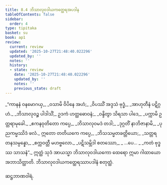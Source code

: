 ```yaml
---
title: 8.4 ဘိသာလုဝဒါယကတ္ထေရအပဒါန
tableOfContents: false
sidebar:
  order: 4
type: tipitaka
basket: su
book: ap1
review:
  current: review
  updated: '2025-10-27T21:48:40.022296'
  updated_by: ''
  notes: ''
  history:
  - state: review
    date: '2025-10-27T21:48:40.022296'
    updated_by: ''
    notes: ''
    previous_state: draft
---
```



<ReviewStatus review={frontmatter.review} showDetails={true} />

<HypothesisAnnotation frontmatter={frontmatter} />

<DynamicBreadcrumb />

<Division number="13" book="ap1" e="ch" v="20" p="133">

<Paragraph number="1607" type="verses" book="ap1">
_“ကာနနံ ဝနမောဂယှ,_  
_ဝသာမိ ဝိပိနေ အဟံ;_  
_ဝိပဿိံ အဒ္ဒသံ ဗုဒ္ဓံ,_  
_အာဟုတီနံ ပဋိဂ္ဂဟံ._  

</Paragraph>

</Division>
<Division number="14" book="ap1" e="ch" v="20" p="133">

<Paragraph number="1608" type="verses" book="ap1">
_ဘိသာလုဝဉ္စ ပါဒါသိံ,_  
ဥဒကံ ဟတ္ထဓောဝနံ;_  
_ဝန္ဒိတွာ သိရသာ ပါဒေ,_  
_ပက္ကာမိ ဥတ္တရာမုခေါ._  

</Paragraph>

</Division>
<Division number="15" book="ap1" e="ch" v="20" p="133">

<Paragraph number="1609" type="verses" book="ap1">
_ဧကနဝုတိတော ကပ္ပေ,_  
_ဘိသာလုဝမဒံ တဒါ;_  
_ဒုဂ္ဂတိံ နာဘိဇာနာမိ,_  
_ပုညကမ္မဿိဒံ ဖလံ._  

</Paragraph>

</Division>
<Division number="16" book="ap1" e="ch" v="20" p="133">

<Paragraph number="1610" type="verses" book="ap1">
ဣတော တတိယကေ ကပ္ပေ,_  
_ဘိသသမ္မတခတ္တိယော;_  
_သတ္တရတနသမ္ပန္နော,_  
_စက္ကဝတ္တီ မဟဗ္ဗလော._  

</Paragraph>

</Division>
<Division number="17" book="ap1" e="ch" v="20" p="133">

<Paragraph number="1611" type="verses" book="ap1">
_ပဋိသမ္ဘိဒါ စတဿော,_  
_ …ပေ… _  
_ကတံ ဗုဒ္ဓဿ သာသနံ”._  

</Paragraph>

<Paragraph number="1612" book="ap1">
ဣတ္ထံ သုဒံ အာယသ္မာ ဘိသာလုဝဒါယကော ထေရော ဣမာ ဂါထာယော အဘာသိတ္ထာတိ.

</Paragraph>
</Division>

<Paragraph number="1613" type="center" book="ap1">
ဘိသာလုဝဒါယကတ္ထေရဿာပဒါနံ စတုတ္ထံ.

  
ဆဋ္ဌဘာဏဝါရံ.
</Paragraph>